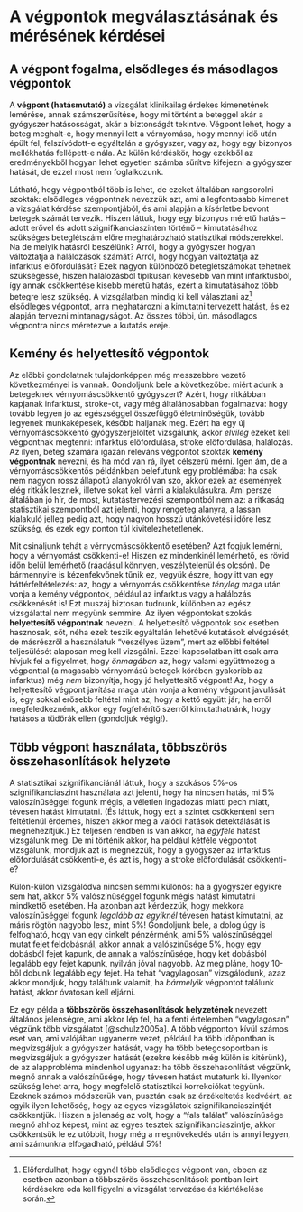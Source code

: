 # A végpontok megválasztásának és mérésének kérdései
\chaptermark{A végpontok megválasztása és mérése}

## A végpont fogalma, elsődleges és másodlagos végpontok

A **végpont (hatásmutató)** a vizsgálat klinikailag érdekes kimenetének lemérése, annak számszerűsítése, hogy mi történt a beteggel akár a gyógyszer hatásosságát, akár a biztonságát tekintve. Végpont lehet, hogy a beteg meghalt-e, hogy mennyi lett a vérnyomása, hogy mennyi idő után épült fel, felszívódott-e egyáltalán a gyógyszer, vagy az, hogy egy bizonyos mellékhatás fellépett-e nála. Az külön kérdéskör, hogy ezekből az eredményekből hogyan lehet egyetlen számba sűrítve kifejezni a gyógyszer hatását, de ezzel most nem foglalkozunk.

Látható, hogy végpontból több is lehet, de ezeket általában rangsorolni szokták: elsődleges végpontnak nevezzük azt, ami a legfontosabb kimenet a vizsgálat kérdése szempontjából, és ami alapján a kísérletbe bevont betegek számát tervezik. Hiszen láttuk, hogy egy bizonyos méretű hatás -- adott erővel és adott szignifikanciaszinten történő -- kimutatásához szükséges beteglétszám előre meghatározható statisztikai módszerekkel. Na de melyik hatásról beszélünk? Arról, hogy a gyógyszer hogyan változtatja a halálozások számát? Arról, hogy hogyan változtatja az infarktus előfordulását? Ezek nagyon különböző beteglétszámokat tehetnek szükségessé, hiszen halálozásból tipikusan kevesebb van mint infarktusból, így annak csökkentése kisebb méretű hatás, ezért a kimutatásához több betegre lesz szükség. A vizsgálatban mindig ki kell választani az^[Előfordulhat, hogy egynél több elsődleges végpont van, ebben az esetben azonban a többszörös összehasonlítások pontban leírt kérdésekre oda kell figyelni a vizsgálat tervezése és kiértékelése során.] elsődleges végpontot, arra meghatározni a kimutatni tervezett hatást, és ez alapján tervezni mintanagyságot. Az összes többi, ún. másodlagos végpontra nincs méretezve a kutatás ereje.

## Kemény és helyettesítő végpontok

Az előbbi gondolatnak tulajdonképpen még messzebbre vezető következményei is vannak. Gondoljunk bele a következőbe: miért adunk a betegeknek vérnyomáscsökkentő gyógyszert? Azért, hogy ritkábban kapjanak infarktust, stroke-ot, vagy még általánosabban fogalmazva: hogy tovább legyen jó az egészséggel összefüggő életminőségük, tovább legyenek munkaképesek, később haljanak meg. Ezért ha egy új vérnyomáscsökkentő gyógyszerjelöltet vizsgálunk, akkor *elvileg* ezeket kell végpontnak megtenni: infarktus előfordulása, stroke előfordulása, halálozás. Az ilyen, beteg számára igazán releváns végpontot szokták **kemény végpontnak** nevezni, és ha mód van rá, ilyet célszerű mérni. Igen ám, de a vérnyomáscsökkentős példánkban belefutunk egy problémába: ha csak nem nagyon rossz állapotú alanyokról van szó, akkor ezek az események elég ritkák lesznek, illetve sokat kell várni a kialakulásukra. Ami persze általában jó hír, de most, kutatástervezési szempontból nem az: a ritkaság statisztikai szempontból azt jelenti, hogy rengeteg alanyra, a lassan kialakuló jelleg pedig azt, hogy nagyon hosszú utánkövetési időre lesz szükség, és ezek egy ponton túl kivitelezhetetlenek.

Mit csináljunk tehát a vérnyomáscsökkentő esetében? Azt fogjuk lemérni, hogy a vérnyomást csökkenti-e! Hiszen ez mindenkinél lemérhető, és rövid időn belül lemérhető (ráadásul könnyen, veszélytelenül és olcsón). De bármennyire is kézenfekvőnek tűnik ez, vegyük észre, hogy itt van egy háttérfeltételezés: az, hogy a vérnyomás csökkentése *tényleg* maga után vonja a kemény végpontok, például az infarktus vagy a halálozás csökkenését is! Ezt muszáj biztosan tudnunk, különben az egész vizsgálattal nem megyünk semmire. Az ilyen végpontokat szokás **helyettesítő végpontnak** nevezni. A helyettesítő végpontok sok esetben hasznosak, sőt, néha ezek teszik egyáltalán lehetővé kutatások elvégzését, de másrészről a használatuk "veszélyes üzem", mert az előbbi feltétel teljesülését alaposan meg kell vizsgálni. Ezzel kapcsolatban itt csak arra hívjuk fel a figyelmet, hogy *önmagában* az, hogy valami együttmozog a végponttal (a magasabb vérnyomású betegek körében gyakoribb az infarktus) még *nem* bizonyítja, hogy jó helyettesítő végpont! Az, hogy a helyettesítő végpont javítása maga után vonja a kemény végpont javulását is, egy sokkal erősebb feltétel mint az, hogy a kettő együtt jár; ha erről megfeledkeznénk, akkor egy fogfehérítő szerről kimutathatnánk, hogy hatásos a tüdőrák ellen (gondoljuk végig!).

## Több végpont használata, többszörös összehasonlítások helyzete
\chaptermark{Többszörös összehasonlítások}

A statisztikai szignifikanciánál láttuk, hogy a szokásos 5%-os szignifikanciaszint használata azt jelenti, hogy ha nincsen hatás, mi 5% valószínűséggel fogunk mégis, a véletlen ingadozás miatti pech miatt, tévesen hatást kimutatni. (És láttuk, hogy ezt a szintet csökkenteni sem feltétlenül érdemes, hiszen akkor meg a valódi hatások detektálását is megnehezítjük.) Ez teljesen rendben is van akkor, ha *egyféle* hatást vizsgálunk meg. De mi történik akkor, ha például kétféle végpontot vizsgálunk, mondjuk azt is megnézzük, hogy a gyógyszer az infarktus előfordulását csökkenti-e, és azt is, hogy a stroke előfordulását csökkenti-e?

Külön-külön vizsgálódva nincsen semmi különös: ha a gyógyszer egyikre sem hat, akkor 5% valószínűséggel fogunk mégis hatást kimutatni mindkettő esetében. Ha azonban azt kérdezzük, hogy mekkora valószínűséggel fogunk *legalább az egyiknél* tévesen hatást kimutatni, az máris rögtön nagyobb lesz, mint 5%! Gondoljunk bele, a dolog úgy is felfogható, hogy van egy cinkelt pénzérménk, ami 5% valószínűséggel mutat fejet feldobásnál, akkor annak a valószínűsége 5%, hogy egy dobásból fejet kapunk, de annak a valószínűsége, hogy két dobásból legalább egy fejet kapunk, nyilván jóval nagyobb. Az meg pláne, hogy 10-ből dobunk legalább egy fejet. Ha tehát "vagylagosan" vizsgálódunk, azaz akkor mondjuk, hogy találtunk valamit, ha *bármelyik* végpontot találunk hatást, akkor óvatosan kell eljárni.

Ez egy példa a **többszörös összehasonlítások helyzetének** nevezett általános jelenségre, ami akkor lép fel, ha a fenti értelemben "vagylagosan" végzünk több vizsgálatot [@schulz2005a]. A több végponton kívül számos eset van, ami valójában ugyanerre vezet, például ha több időpontban is megvizsgáljuk a gyógyszer hatását, vagy ha több betegcsoportban is megvizsgáljuk a gyógyszer hatását (ezekre később még külön is kitérünk), de az alapprobléma mindenhol ugyanaz: ha több összehasonlítást végzünk, megnő annak a valószínűsége, hogy tévesen hatást mutatunk ki. Ilyenkor szükség lehet arra, hogy megfelelő statisztikai korrekciókat tegyünk. Ezeknek számos módszerük van, pusztán csak az érzékeltetés kedvéért, az egyik ilyen lehetőség, hogy az egyes vizsgálatok szignifikanciaszintjét csökkentjük. Hiszen a jelenség az volt, hogy a "fals találat" valószínűsége megnő ahhoz képest, mint az egyes tesztek szignifikanciaszintje, akkor csökkentsük le ez utóbbit, hogy még a megnövekedés után is annyi legyen, ami számunkra elfogadható, például 5%!
